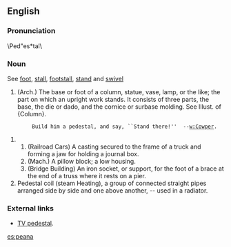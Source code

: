 {{webster}}
==English==
===Pronunciation===
\Ped"es*tal\
===Noun===
See [[foot]],  [[stall]], [[footstall]], [[stand]] and [[swivel]]

#(Arch.) The base or foot of a column, statue, vase, lamp, or the like; the part on which an upright work stands. It  consists of three parts, the base, the die or dado, and the cornice or surbase molding. See Illust. of {Column}.

         Build him a pedestal, and say, ``Stand there!''  --[[w:Cowper]].

#
##(Railroad Cars) A casting secured to the frame of a truck and forming a jaw for holding a journal box.
##(Mach.) A pillow block; a low housing.
##(Bridge Building) An iron socket, or support, for the foot of a brace at the end of a truss where it rests on a pier.
#Pedestal coil (steam Heating), a group of connected straight pipes arranged side by side and one above another, -- used in a radiator.

===External links===
* [http://www.bhphotovideo.com/bnh/controller/home?O=ProductDetail&A=showItemLargeImage&Q=&sku=334535 TV pedestal].

[[es:peana]]